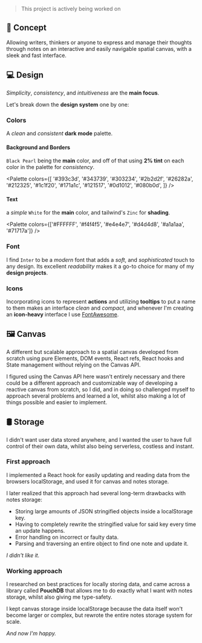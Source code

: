 > This project is actively being worked on

## 🧠 Concept

Allowing writers, thinkers or anyone to express and manage their thoughts through notes on an interactive and easily navigable spatial canvas, with a sleek and fast interface.

## 💻 Design

_Simplicity_, _consistency_, and _intuitiveness_ are the **main focus**.

Let's break down the **design system** one by one:

### Colors

A _clean_ and _consistent_ **dark mode** palette.

#### Background and Borders

`Black Pearl` being the **main** color, and off of that using **2% tint** on each color in the palette for _consistency_.

<Palette
   colors={[
      '#393c3d',
      '#343739',
      '#303234',
      '#2b2d2f',
      '#26282a',
      '#212325',
      '#1c1f20',
      '#171a1c',
      '#121517',
      '#0d1012',
      '#080b0d',
   ]}
/>

#### Text

a _simple_ `White` for the **main** color, and tailwind's `Zinc` for **shading**.

<Palette
   colors={['#FFFFFF', '#f4f4f5', '#e4e4e7', '#d4d4d8', '#a1a1aa', '#71717a']}
/>

### Font

I find `Inter` to be a _modern_ font that adds a _soft_, and _sophisticated_ touch to any design. Its excellent _readability_ makes it a go-to choice for many of my **design projects**.

<Font />

### Icons

Incorporating icons to represent **actions** and utilizing **tooltips** to put a name to them makes an interface _clean_ and _compact_, and whenever I'm creating an **icon-heavy** interface I use [FontAwesome](https://fontawesome.com).

## 🖼 Canvas

A different but scalable approach to a spatial canvas developed from scratch using pure Elements, DOM events, React refs, React hooks and State management without relying on the Canvas API.

I figured using the Canvas API here wasn't entirely necessary and there could be a different approach and customizable way of developing a reactive canvas from scratch, so I did, and in doing so challenged myself to approach several problems and learned a lot, whilst also making a lot of things possible and easier to implement.

## 🛢 Storage

I didn't want user data stored anywhere, and I wanted the user to have full control of their own data, whilst also being serverless, costless and instant.

### First approach

I implemented a React hook for easily updating and reading data from the browsers localStorage, and used it for canvas and notes storage.

I later realized that this approach had several long-term drawbacks with notes storage:

-  Storing large amounts of JSON stringified objects inside a localStorage key.
-  Having to completely rewrite the stringified value for said key every time an update happens.
-  Error handling on incorrect or faulty data.
-  Parsing and traversing an entire object to find one note and update it.

_I didn't like it._

### Working approach

I researched on best practices for locally storing data, and came across a library called **PouchDB** that allows me to do exactly what I want with notes storage, whilst also giving me type-safety.

I kept canvas storage inside localStorage because the data itself won't become larger or complex, but rewrote the entire notes storage system for scale.

_And now I'm happy._
